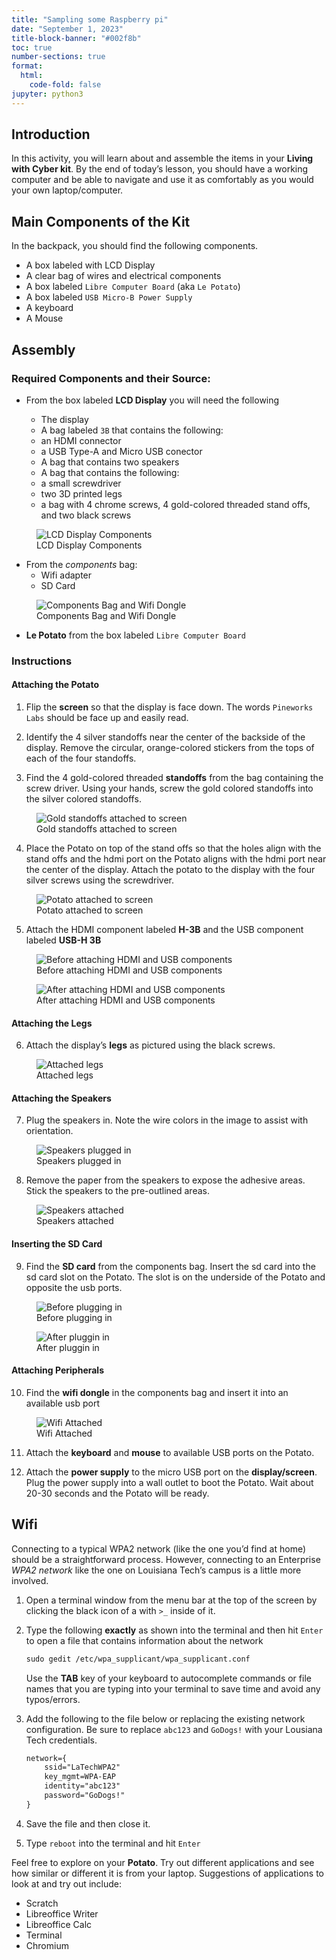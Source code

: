 ```yaml
---
title: "Sampling some Raspberry pi"
date: "September 1, 2023"
title-block-banner: "#002f8b" 
toc: true
number-sections: true
format:
  html:
    code-fold: false 
jupyter: python3
---
```


## Introduction

In this activity, you will learn about and assemble the items in your
**Living with Cyber kit**. By the end of today's lesson, you should have
a working computer and be able to navigate and use it as comfortably as
you would your own laptop/computer.

## Main Components of the Kit

In the backpack, you should find the following components.

- A box labeled with LCD Display
- A clear bag of wires and electrical components
- A box labeled `Libre Computer Board` (aka `Le Potato`)
- A box labeled `USB Micro-B Power Supply`
- A keyboard
- A Mouse

## Assembly

### Required Components and their Source:

- From the box labeled **LCD Display** you will need the following

    - The display
    - A bag labeled `3B` that contains the following:
	- an HDMI connector
	- a USB Type-A and Micro USB conector
    - A bag that contains two speakers
    - A bag that contains the following:
	- a small screwdriver
	- two 3D printed legs
	- a bag with 4 chrome screws, 4 gold-colored threaded stand
	  offs, and two black screws

![LCD Display Components](/images/lcd-display-1.jpg)


- From the *components* bag:
    - Wifi adapter
    - SD Card

![Components Bag and Wifi Dongle](/images/components-bag-1.jpg)

- **Le Potato** from the box labeled `Libre Computer Board`


### Instructions

#### Attaching the Potato

1. Flip the **screen** so that the display is face down. The words
`Pineworks Labs` should be face up and easily read.

2. Identify the 4 silver standoffs near the center of the backside of
the display. Remove the circular, orange-colored stickers from the tops
of each of the four standoffs.

3. Find the 4 gold-colored threaded **standoffs** from the bag
containing the screw driver. Using your hands, screw the gold colored
standoffs into the silver colored standoffs.

![Gold standoffs attached to screen](images/standoffs-2.jpg)

4. Place the Potato on top of the stand offs so that the holes align
with the stand offs and the hdmi port on the Potato aligns with the hdmi
port near the center of the display. Attach the potato to the display
with the four silver screws using the screwdriver.

![Potato attached to screen](images/potato-1.jpg)

5. Attach the HDMI component labeled **H-3B** and the USB component
labeled **USB-H 3B**

![Before attaching HDMI and USB components](images/connectors-1.jpg)

![After attaching HDMI and USB components](images/connectors-2.jpg)

#### Attaching the Legs

6. Attach the display's **legs** as pictured using the black screws.

![Attached legs](images/legs.jpg)

#### Attaching the Speakers

7. Plug the speakers in. Note the wire colors in the image to assist
with orientation.

![Speakers plugged in](images/speakers-1.jpg)

8. Remove the paper from the speakers to expose the adhesive areas.
Stick the speakers to the pre-outlined areas.

![Speakers attached](images/speakers-2.jpg)


#### Inserting the SD Card

9. Find the **SD card** from the components bag. Insert the sd card into
the sd card slot on the Potato. The slot is on the underside of the
Potato and opposite the usb ports.

![Before plugging in](images/sd-1.jpg)

![After pluggin in](images/sd-2.jpg)


#### Attaching Peripherals

10. Find the **wifi dongle** in the components bag and insert it into an
available usb port

![Wifi Attached](images/wifi-1.jpg)

11. Attach the **keyboard** and **mouse** to available USB ports on the Potato.

12. Attach the **power supply** to the micro USB port on the
**display/screen**. Plug the power supply into a wall outlet to boot the
Potato. Wait about 20-30 seconds and the Potato will be ready.


## Wifi

Connecting to a typical WPA2 network (like the one you'd find at home)
should be a straightforward process. However, connecting to an
Enterprise *WPA2 network* like the one on Louisiana Tech's campus is a
little more involved.


1. Open a terminal window from the menu bar at the top of the screen by
clicking the black icon of a with `>_` inside of it.

2. Type the following **exactly** as shown into the terminal and then
hit `Enter` to open a file that contains information about the network 

    ```default
    sudo gedit /etc/wpa_supplicant/wpa_supplicant.conf
    ```
::: {.callout-note title="Terminal Tip" .column-margin}
Use the **TAB** key of your keyboard to autocomplete commands or file
names that you are typing into your terminal to save time and avoid any
typos/errors.
:::


4. Add the following to the file below or replacing the existing network
configuration. Be sure to replace `abc123` and `GoDogs!` with your
Lousiana Tech credentials.

    ```default
    network={
        ssid="LaTechWPA2"
        key_mgmt=WPA-EAP
        identity="abc123"
        password="GoDogs!"
    }
    ```

5. Save the file and then close it. 

6. Type `reboot` into the terminal and hit `Enter`

::: {.callout-important title="Activity" collapse=true}
Feel free to explore on your **Potato**. Try out different applications
and see how similar or different it is from your laptop. Suggestions of
applications to look at and try out include:

- Scratch
- Libreoffice Writer
- Libreoffice Calc
- Terminal
- Chromium
:::

